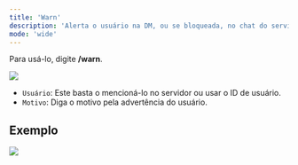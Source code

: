 ```yaml
---
title: 'Warn'
description: 'Alerta o usuário na DM, ou se bloqueada, no chat do servidor a avisar o motivo da advertência e essa é guardada dentro do userinfo.'
mode: 'wide'
---
```


Para usá-lo, digite **/warn**.

<img
  src="https://i.imgur.com/baEJrnE.png"
  className="mx-auto"
/>

- `Usuário`: Este basta o mencioná-lo no servidor ou usar o ID de usuário.
- `Motivo`: Diga o motivo pela advertência do usuário.

## Exemplo

<img
  src="https://i.imgur.com/N5VfEe2.png"
  className="mx-auto"
/>